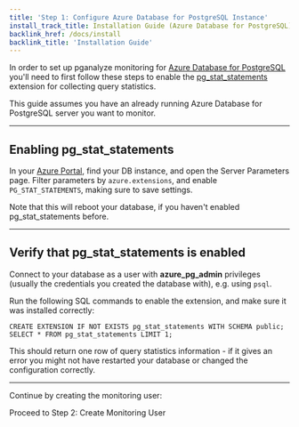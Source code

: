 ```yaml
---
title: 'Step 1: Configure Azure Database for PostgreSQL Instance'
install_track_title: Installation Guide (Azure Database for PostgreSQL)
backlink_href: /docs/install
backlink_title: 'Installation Guide'
---
```





In order to set up pganalyze monitoring for [Azure Database for PostgreSQL](https://azure.microsoft.com/en-us/products/postgresql/) you'll need
to first follow these steps to enable the [pg\_stat\_statements](http://www.postgresql.org/docs/current/static/pgstatstatements.html)
extension for collecting query statistics.

This guide assumes you have an already running Azure Database for PostgreSQL server you want to monitor.

---

## Enabling pg\_stat\_statements

In your [Azure Portal](https://portal.azure.com/), find your DB instance, and open the Server Parameters
page. Filter parameters by `azure.extensions`, and enable `PG_STAT_STATEMENTS`, making sure to save settings.

<ImgAzureServerParams />

Note that this will reboot your database, if you haven't enabled pg\_stat\_statements before.

---

## Verify that pg\_stat\_statements is enabled

Connect to your database as a user with **azure_pg_admin** privileges (usually the credentials you created the database with), e.g. using `psql`.

Run the following SQL commands to enable the extension, and make sure it was installed correctly:

```
CREATE EXTENSION IF NOT EXISTS pg_stat_statements WITH SCHEMA public;
SELECT * FROM pg_stat_statements LIMIT 1;
```

This should return one row of query statistics information - if it gives an error you might not have restarted your database or changed the configuration correctly.

---

Continue by creating the monitoring user:

<Link className="btn btn-success" to="02_create_monitoring_user">
  Proceed to Step 2: Create Monitoring User
</Link>
<br />
<br />
<div><SignupCTA event-label="Docs"></SignupCTA></div>

